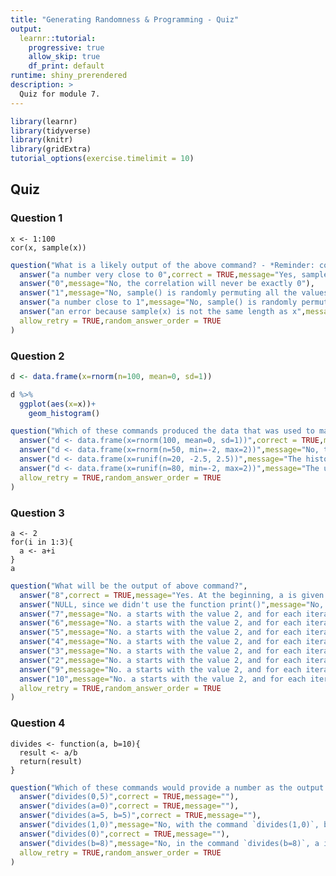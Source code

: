 ```yaml
---
title: "Generating Randomness & Programming - Quiz"
output: 
  learnr::tutorial:
    progressive: true
    allow_skip: true
    df_print: default
runtime: shiny_prerendered
description: >
  Quiz for module 7.
---
```




```r
library(learnr)
library(tidyverse)
library(knitr)
library(gridExtra)
tutorial_options(exercise.timelimit = 10)


```



## Quiz

### Question 1


```
x <- 1:100
cor(x, sample(x))
```

```r
question("What is a likely output of the above command? - *Reminder: cor(a,b) calculates the correlation coefficient between a and b*",
  answer("a number very close to 0",correct = TRUE,message="Yes, sample(x) will shuffle the values of x so that the correlation between x and sample(x) will be very close to zero"),
  answer("0",message="No, the correlation will never be exactly 0"),
  answer("1",message="No, sample() is randomly permuting all the values of x, so x and sample(x) will not be correlated."),
  answer("a number close to 1",message="No, sample() is randomly permuting all the values of x, so x and sample(x) will not be correlated"),
  answer("an error because sample(x) is not the same length as x",message="when we don't provide any value for the number of elements we want to pick, sample simply permutes all the elements, so sample(x) will still have the same length as x."),
  allow_retry = TRUE,random_answer_order = TRUE
)
```


### Question 2


```r
d <- data.frame(x=rnorm(n=100, mean=0, sd=1))

```

```r

d %>%
  ggplot(aes(x=x))+
    geom_histogram()
```


```r
question("Which of these commands produced the data that was used to make the above histogram?",
  answer("d <- data.frame(x=rnorm(100, mean=0, sd=1))",correct = TRUE,message="Yes, that's the one!"),
  answer("d <- data.frame(x=rnorm(n=50, min=-2, max=2))",message="No, the parameters to enter in rnorm are the mean and standard deviation(sd) of the normal distribution, not min and max"),
  answer("d <- data.frame(x=runif(n=20, -2.5, 2.5))",message="The histogram shows that n is greater than 20, since there is already a peak of more than 10 a bit below 0"),
  answer("d <- data.frame(x=runif(n=80, min=-2, max=2))",message="The uniform distribution would be flater than that. Also there are values that are smaller than -2 and greater than 2"),
  allow_retry = TRUE,random_answer_order = TRUE
)
```


### Question 3

```
a <- 2
for(i in 1:3){
  a <- a+i
}
a
```


```r
question("What will be the output of above command?",
  answer("8",correct = TRUE,message="Yes. At the beginning, a is given the value 2, then we enter the for loop. i is given the value 1, we add it to a, so a takes the value 3, then i takes the value 2, we add it to a so a becomes 3+2=5. Finally i takes the value 3. we add it to a so a becomes 5+3=8. We then print a outside the loop, so the ouput will be 8"),
  answer("NULL, since we didn't use the function print()",message="No, the last command a is outside the loop, so we don't need the function print()"),
  answer("7",message="No. a starts with the value 2, and for each iteration of the for loop, we add i to a. if you count carefully, we don't arrive at 7"),
  answer("6",message="No. a starts with the value 2, and for each iteration of the for loop, we add i to a. if you count carefully, we don't arrive at 6"),
  answer("5",message="No. a starts with the value 2, and for each iteration of the for loop, we add i to a. if you count carefully, we don't arrive at 5"),
  answer("4",message="No. a starts with the value 2, and for each iteration of the for loop, we add i to a. if you count carefully, we don't arrive at 4"),
  answer("3",message="No. a starts with the value 2, and for each iteration of the for loop, we add i to a. if you count carefully, we don't arrive at 3"),
  answer("2",message="No. a starts with the value 2, and for each iteration of the for loop, we add i to a. if you count carefully, we don't arrive at 2"),
  answer("9",message="No. a starts with the value 2, and for each iteration of the for loop, we add i to a. if you count carefully, we don't arrive at 9"),
  answer("10",message="No. a starts with the value 2, and for each iteration of the for loop, we add i to a. if you count carefully, we don't arrive at 10"),
  allow_retry = TRUE,random_answer_order = TRUE
)
```


### Question 4
```
divides <- function(a, b=10){
  result <- a/b
  return(result)
}
```

```r
question("Which of these commands would provide a number as the output (select all that apply)",
  answer("divides(0,5)",correct = TRUE,message=""),
  answer("divides(a=0)",correct = TRUE,message=""),
  answer("divides(a=5, b=5)",correct = TRUE,message=""),
  answer("divides(1,0)",message="No, with the command `divides(1,0)`, b=0 and we divide by b, so we will not get a number"),
  answer("divides(0)",correct = TRUE,message=""),
  answer("divides(b=8)",message="No, in the command `divides(b=8)`, a is not defined, so we will get an error"),
  allow_retry = TRUE,random_answer_order = TRUE
)
```

